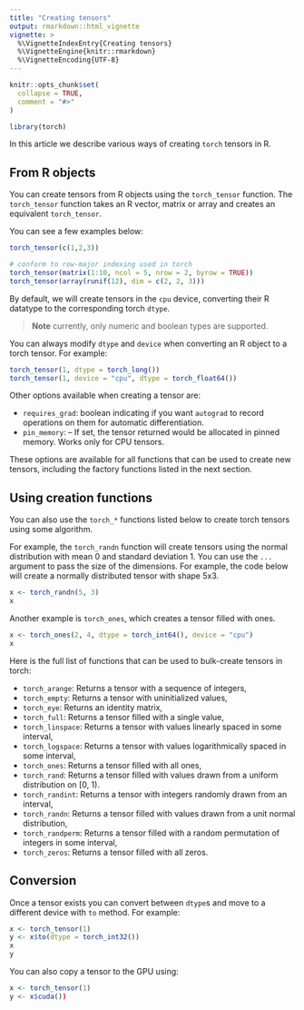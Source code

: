 ```yaml
---
title: "Creating tensors"
output: rmarkdown::html_vignette
vignette: >
  %\VignetteIndexEntry{Creating tensors}
  %\VignetteEngine{knitr::rmarkdown}
  %\VignetteEncoding{UTF-8}
---
```


```r
knitr::opts_chunk$set(
  collapse = TRUE,
  comment = "#>"
)
```

```r
library(torch)
```

In this article we describe various ways of creating `torch` 
tensors in R.

## From R objects

You can create tensors from R objects using the `torch_tensor` function. The 
`torch_tensor` function takes an R vector, matrix or array and creates an equivalent  `torch_tensor`.

You can see a few examples below:

```r
torch_tensor(c(1,2,3))

# conform to row-major indexing used in torch
torch_tensor(matrix(1:10, ncol = 5, nrow = 2, byrow = TRUE))
torch_tensor(array(runif(12), dim = c(2, 2, 3)))
```

By default, we will create tensors in the `cpu` device, converting their R datatype to the corresponding torch `dtype`.

> **Note** currently, only numeric and boolean types are supported.

You can always modify `dtype` and `device` when converting an R object to 
a torch tensor. For example:

```r
torch_tensor(1, dtype = torch_long())
torch_tensor(1, device = "cpu", dtype = torch_float64())
```

Other options available when creating a tensor are:

- `requires_grad`: boolean indicating if you want `autograd` to record operations 
  on them for automatic differentiation.
- `pin_memory`: – If set, the tensor returned would be allocated in pinned memory. 
  Works only for CPU tensors.
  
These options are available for all functions that can be used to create new tensors,
including the factory functions listed in the next section.

## Using creation functions

You can also use the `torch_*` functions listed below to create torch tensors 
using some algorithm. 

For example, the `torch_randn` function will create tensors using the normal 
distribution with mean 0 and standard deviation 1. You can
use the `...` argument to pass the size of the dimensions. For example, the code below will 
create a normally distributed tensor with shape 5x3.

```r
x <- torch_randn(5, 3)
x
```

Another example is `torch_ones`, which creates a tensor filled with 
ones.

```r
x <- torch_ones(2, 4, dtype = torch_int64(), device = "cpu")
x
```

Here is the full list of functions that can be used to bulk-create tensors in torch:

- `torch_arange`: Returns a tensor with a sequence of integers,
- `torch_empty`: Returns a tensor with uninitialized values,
- `torch_eye`: Returns an identity matrix,
- `torch_full`: Returns a tensor filled with a single value,
- `torch_linspace`: Returns a tensor with values linearly spaced in some interval,
- `torch_logspace`: Returns a tensor with values logarithmically spaced in some interval,
- `torch_ones`: Returns a tensor filled with all ones,
- `torch_rand`: Returns a tensor filled with values drawn from a uniform distribution on [0, 1).
- `torch_randint`: Returns a tensor with integers randomly drawn from an interval,
- `torch_randn`: Returns a tensor filled with values drawn from a unit normal distribution,
- `torch_randperm`: Returns a tensor filled with a random permutation of integers in some interval,
- `torch_zeros`: Returns a tensor filled with all zeros.

## Conversion

Once a tensor exists you can convert between `dtype`s and move to a different 
device with `to` method. For example:

```r
x <- torch_tensor(1)
y <- x$to(dtype = torch_int32())
x
y
```

You can also copy a tensor to the GPU using:

```r
x <- torch_tensor(1)
y <- x$cuda())
```


